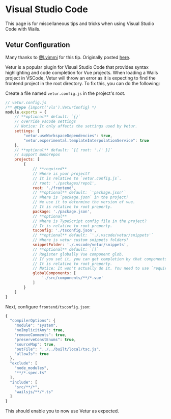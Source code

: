 
# Visual Studio Code

This page is for miscellaneous tips and tricks when using Visual Studio Code with Wails.

## Vetur Configuration

Many thanks to [@Lyimmi](https://github.com/Lyimmi) for this tip. Originally posted 
[here](https://github.com/cllsm/wails-win7/issues/1791#issuecomment-1228158349).

Vetur is a popular plugin for Visual Studio Code that provides syntax highlighting and code completion
for Vue projects. When loading a Wails project in VSCode, Vetur will throw an error as it is expecting 
to find the frontend project in the root directory. To fix this, you can do the following:

Create a file named `vetur.config.js` in the project's root.

```javascript
// vetur.config.js
/** @type {import('vls').VeturConfig} */
module.exports = {
    // **optional** default: `{}`
    // override vscode settings
    // Notice: It only affects the settings used by Vetur.
    settings: {
        "vetur.useWorkspaceDependencies": true,
        "vetur.experimental.templateInterpolationService": true
    },
    // **optional** default: `[{ root: './' }]`
    // support monorepos
    projects: [
        {
            // **required**
            // Where is your project?
            // It is relative to `vetur.config.js`.
            // root: './packages/repo1',
            root: './frontend',
            // **optional** default: `'package.json'`
            // Where is `package.json` in the project?
            // We use it to determine the version of vue.
            // It is relative to root property.
            package: './package.json',
            // **optional**
            // Where is TypeScript config file in the project?
            // It is relative to root property.
            tsconfig: './tsconfig.json',
            // **optional** default: `'./.vscode/vetur/snippets'`
            // Where is vetur custom snippets folders?
            snippetFolder: './.vscode/vetur/snippets',
            // **optional** default: `[]`
            // Register globally Vue component glob.
            // If you set it, you can get completion by that components.
            // It is relative to root property.
            // Notice: It won't actually do it. You need to use `require.context` or `Vue.component`
            globalComponents: [
                './src/components/**/*.vue'
            ]
        }
    ]
}
```

Next, configure `frontend/tsconfig.json`:

```javascript
{
  "compilerOptions": {
    "module": "system",
    "noImplicitAny": true,
    "removeComments": true,
    "preserveConstEnums": true,
    "sourceMap": true,
    "outFile": "../../built/local/tsc.js",
    "allowJs": true
  },
  "exclude": [
    "node_modules",
    "**/*.spec.ts"
  ],
  "include": [
    "src/**/*",
    "wailsjs/**/*.ts"
  ]
}
```
This should enable you to now use Vetur as expected.
